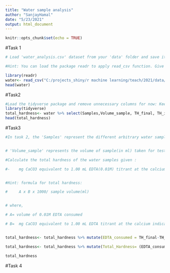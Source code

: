 ```yaml
---
title: "Water sample analysis"
author: "SanjayHamal"
date: "5/23/2021"
output: html_document
---
```


```r
knitr::opts_chunk$set(echo = TRUE)
```

#Task 1

```r
# Load 'water_analysis.csv' dataset from your 'data' folder and save it under the variable name: water and observe the dataset. 

#Hint: You can load the package readr to apply read_csv function. Give the path location to water_analysis.csv

library(readr)
water<- read_csv("C:/projects_shiny/r machine learning/teach/2021/data/water_analysis.csv")
head(water)
```

#Task2

```r
#Load the tidyverse package and remove unnecessary columns for now: Keep Samples, Volume_sample, TH_final and TH_initial for calculating total hardness.
library(tidyverse)
total_hardness<- water %>% select(Samples,Volume_sample, TH_final, TH_initial)
head(total_hardness)
```


#Task3

```r
#In task 2, the 'Samples' represent the different arbitrary water samples.


# 'Volume_sample' represents the volume of sample(in ml) taken for test .'TH_initial' represents the initial record of the volume of the burette containing 0.01M EDTA before titration and "TH_final" represents the final record of the volume of the burette after reaching the end point. The volume of EDTA consumed is the difference between TH_final and TH_initial.

#Calculate the total hardness of the water samples given :

#-    mg CaCO3 equivalent to 1.00 mL EDTA(0.01M) titrant at the calcium indicator end point is 1


#Hint: formula for total hardness:

#     A x B x 1000/ sample volume(ml)


# where,

# A= volume of 0.01M EDTA consumed

# B=  mg CaCO3 equivalent to 1.00 mL EDTA titrant at the calcium indicator end point


total_hardness<- total_hardness %>% mutate(EDTA_consumed = TH_final-TH_initial)

total_hardness<- total_hardness %>% mutate(Total_Hardness= (EDTA_consumed*1*1000)/Volume_sample)

total_hardness
```

#Task 4

```r

```


